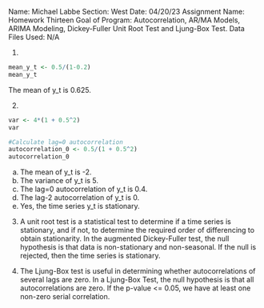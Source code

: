 Name: Michael Labbe
Section: West
Date: 04/20/23
Assignment Name: Homework Thirteen
Goal of Program: Autocorrelation, AR/MA Models, ARIMA Modeling, Dickey-Fuller Unit Root Test and Ljung-Box Test.
Data Files Used: N/A

1.

```{r}
mean_y_t <- 0.5/(1-0.2)
mean_y_t
```
The mean of y_t is 0.625. 


2.
```{r}
var <- 4*(1 + 0.5^2)
var

#Calculate lag=0 autocorrelation
autocorrelation_0 <- 0.5/(1 + 0.5^2)
autocorrelation_0
```
  a. The mean of y_t is -2. 
  b. The variance of y_t is 5. 
  c. The lag=0 autocorrelation of y_t is 0.4.
  d. The lag-2 autocorrelation of y_t is 0.
  e. Yes, the time series y_t is stationary.


3.
A unit root test is a statistical test to determine if a time series is stationary, and if not, to determine the required order of differencing to obtain stationarity. In the augmented Dickey-Fuller test, the null hypothesis is that data is non-stationary and non-seasonal. If the null is rejected, then the time series is stationary. 


4.
The Ljung-Box test is useful in determining whether autocorrelations of several lags are zero. In a Ljung-Box Test, the null hypothesis is that all autocorrelations are zero. If the p-value <= 0.05, we have at least one non-zero serial correlation.